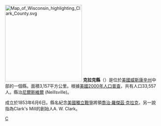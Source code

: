 {{Otheruses|克拉克縣|subject=美國威斯康辛州的一個縣|other=同名的縣}}
[[File:Map_of_Wisconsin_highlighting_Clark_County.svg|250px]]
'''克拉克縣'''（{{lang-en|Clark County}}）是位於[[美國|美國]][[威斯康辛州|威斯康辛州]]中部的一個縣。面積3,157平方公里。根據[[美國2000年人口普查|美國2000年人口普查]]，共有人口33,557人。縣治[[尼爾斯維爾_(威斯康辛州)|尼爾斯維爾]] (Neillsville)。

成立於1853年6月6日。縣名紀念[[美國獨立戰爭|美國獨立戰爭]]將領[[喬治·羅傑茲·克拉克|喬治·羅傑茲·克拉克]]，另一說指為Clark's Mill的創始人A. W. Clark。

[[Category:威斯康辛州行政区划|C]]